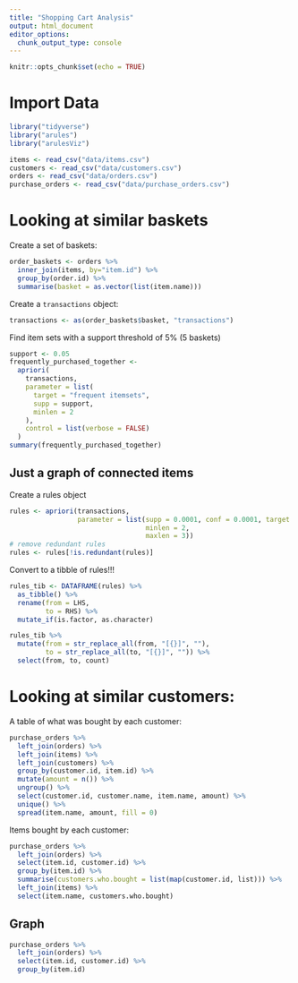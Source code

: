 ```yaml
---
title: "Shopping Cart Analysis"
output: html_document
editor_options: 
  chunk_output_type: console
---
```


```r
knitr::opts_chunk$set(echo = TRUE)
```

# Import Data

```r
library("tidyverse")
library("arules")
library("arulesViz")

items <- read_csv("data/items.csv")
customers <- read_csv("data/customers.csv")
orders <- read_csv("data/orders.csv")
purchase_orders <- read_csv("data/purchase_orders.csv")
```

# Looking at similar baskets

Create a set of baskets:

```r
order_baskets <- orders %>% 
  inner_join(items, by="item.id") %>% 
  group_by(order.id) %>%
  summarise(basket = as.vector(list(item.name)))
```

Create a `transactions` object:

```r
transactions <- as(order_baskets$basket, "transactions")
```

Find item sets with a support threshold of 5% (5 baskets)

```r
support <- 0.05
frequently_purchased_together <-
  apriori(
    transactions,
    parameter = list(
      target = "frequent itemsets",
      supp = support,
      minlen = 2
    ),
    control = list(verbose = FALSE)
  )
summary(frequently_purchased_together)
```

## Just a graph of connected items

Create a rules object

```r
rules <- apriori(transactions, 
                 parameter = list(supp = 0.0001, conf = 0.0001, target = "rules",
                                  minlen = 2, 
                                  maxlen = 3))
# remove redundant rules
rules <- rules[!is.redundant(rules)]
```

Convert to a tibble of rules!!!

```r
rules_tib <- DATAFRAME(rules) %>%
  as_tibble() %>%
  rename(from = LHS,
         to = RHS) %>%
  mutate_if(is.factor, as.character)

rules_tib %>%
  mutate(from = str_replace_all(from, "[{}]", ""),
         to = str_replace_all(to, "[{}]", "")) %>%
  select(from, to, count)
```


# Looking at similar customers:

A table of what was bought by each customer:

```r
purchase_orders %>%
  left_join(orders) %>%
  left_join(items) %>%
  left_join(customers) %>%
  group_by(customer.id, item.id) %>%
  mutate(amount = n()) %>%
  ungroup() %>%
  select(customer.id, customer.name, item.name, amount) %>%
  unique() %>%
  spread(item.name, amount, fill = 0)
```

Items bought by each customer:

```r
purchase_orders %>%
  left_join(orders) %>%
  select(item.id, customer.id) %>%
  group_by(item.id) %>%
  summarise(customers.who.bought = list(map(customer.id, list))) %>%
  left_join(items) %>%
  select(item.name, customers.who.bought)
```

## Graph

```r
purchase_orders %>%
  left_join(orders) %>%
  select(item.id, customer.id) %>%
  group_by(item.id)
```






